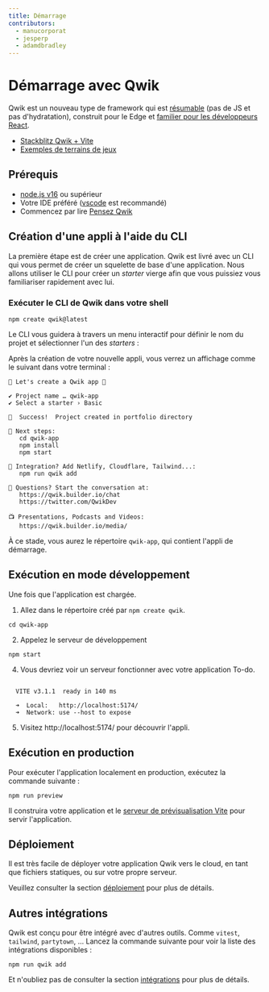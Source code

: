 ```yaml
---
title: Démarrage
contributors:
  - manucorporat
  - jesperp
  - adamdbradley
---
```


# Démarrage avec Qwik

Qwik est un nouveau type de framework qui est [résumable](../concepts/resumable/index.mdx) (pas de JS et pas d'hydratation), construit pour le Edge et [familier pour les développeurs React](../cheat/qwik-react/index.mdx).

- [Stackblitz Qwik + Vite](https://qwik.new)
- [Exemples de terrains de jeux](/examples/reactivity/counter/)

## Prérequis

- [node.js v16](https://nodejs.org/en/download/) ou supérieur
- Votre IDE préféré ([vscode](https://code.visualstudio.com/) est recommandé)
- Commencez par lire [Pensez Qwik](../think-qwik/index.mdx)

## Création d'une appli à l'aide du CLI

La première étape est de créer une application. Qwik est livré avec un CLI qui vous permet de créer un squelette de base d'une application. Nous allons utiliser le CLI pour créer un _starter_ vierge afin que vous puissiez vous familiariser rapidement avec lui.

### Exécuter le CLI de Qwik dans votre shell

```shell
npm create qwik@latest
```

Le CLI vous guidera à travers un menu interactif pour définir le nom du projet et sélectionner l'un des _starters_ :

Après la création de votre nouvelle appli, vous verrez un affichage comme le suivant dans votre terminal :

```shell
💫 Let's create a Qwik app 💫

✔ Project name … qwik-app
✔ Select a starter › Basic

🦄  Success!  Project created in portfolio directory

🐰 Next steps:
   cd qwik-app
   npm install
   npm start

💬 Integration? Add Netlify, Cloudflare, Tailwind...:
   npm run qwik add

💬 Questions? Start the conversation at:
   https://qwik.builder.io/chat
   https://twitter.com/QwikDev

📺 Presentations, Podcasts and Videos:
   https://qwik.builder.io/media/
```

À ce stade, vous aurez le répertoire `qwik-app`, qui contient l'appli de démarrage.

## Exécution en mode développement

Une fois que l'application est chargée.

1. Allez dans le répertoire créé par `npm create qwik`.

```shell
cd qwik-app
```

2. Appelez le serveur de développement

```shell
npm start
```

4. Vous devriez voir un serveur fonctionner avec votre application To-do.

```shell

  VITE v3.1.1  ready in 140 ms

  ➜  Local:   http://localhost:5174/
  ➜  Network: use --host to expose

```

5. Visitez http://localhost:5174/ pour découvrir l'appli.

## Exécution en production

Pour exécuter l'application localement en production, exécutez la commande suivante :

```shell
npm run preview
```

Il construira votre application et le [serveur de prévisualisation Vite](https://vitejs.dev/config/preview-options.html) pour servir l'application.

## Déploiement

Il est très facile de déployer votre application Qwik vers le cloud, en tant que fichiers statiques, ou sur votre propre serveur.

Veuillez consulter la section [déploiement](/qwikcity/adaptors/overview/index.mdx) pour plus de détails.

## Autres intégrations

Qwik est conçu pour être intégré avec d'autres outils. Comme `vitest`, `tailwind`, `partytown`, ... Lancez la commande suivante pour voir la liste des intégrations disponibles :

```shell
npm run qwik add
```

Et n'oubliez pas de consulter la section [intégrations](/qwikcity/integrations/overview/index.mdx) pour plus de détails.
